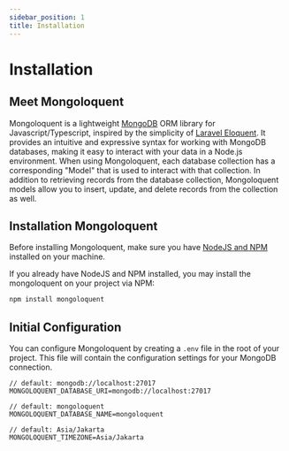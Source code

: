 ```yaml
---
sidebar_position: 1
title: Installation
---
```


# Installation

## Meet Mongoloquent

Mongoloquent is a lightweight [MongoDB](https://www.mongodb.com) ORM library for Javascript/Typescript, inspired by the simplicity of [Laravel Eloquent](https://laravel.com). It provides an intuitive and expressive syntax for working with MongoDB databases, making it easy to interact with your data in a Node.js environment. When using Mongoloquent, each database collection has a corresponding "Model" that is used to interact with that collection. In addition to retrieving records from the database collection, Mongoloquent models allow you to insert, update, and delete records from the collection as well.

## Installation Mongoloquent

Before installing Mongoloquent, make sure you have [NodeJS and NPM](https://nodejs.org/en/download/) installed on your machine.

If you already have NodeJS and NPM installed, you may install the mongoloquent on your project via NPM:

```bash
npm install mongoloquent
```

## Initial Configuration

You can configure Mongoloquent by creating a `.env` file in the root of your project. This file will contain the configuration settings for your MongoDB connection.

```env
// default: mongodb://localhost:27017
MONGOLOQUENT_DATABASE_URI=mongodb://localhost:27017

// default: mongoloquent
MONGOLOQUENT_DATABASE_NAME=mongoloquent

// default: Asia/Jakarta
MONGOLOQUENT_TIMEZONE=Asia/Jakarta
```
